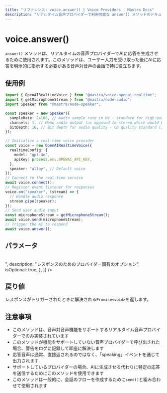 ```yaml
---
title: "リファレンス: voice.answer() | Voice Providers | Mastra Docs"
description: "リアルタイム音声プロバイダーで利用可能な answer() メソッドのドキュメントで、音声プロバイダーに応答を生成させるトリガーです。"
---
```


# voice.answer()

`answer()` メソッドは、リアルタイムの音声プロバイダーでAIに応答を生成させるために使用されます。このメソッドは、ユーザー入力を受け取った後にAIに応答を明示的に指示する必要がある音声対音声の会話で特に役立ちます。

## 使用例

```typescript
import { OpenAIRealtimeVoice } from "@mastra/voice-openai-realtime";
import { getMicrophoneStream } from "@mastra/node-audio";
import Speaker from "@mastra/node-speaker";

const speaker = new Speaker({
  sampleRate: 24100, // Audio sample rate in Hz - standard for high-quality audio on MacBook Pro
  channels: 1, // Mono audio output (as opposed to stereo which would be 2)
  bitDepth: 16, // Bit depth for audio quality - CD quality standard (16-bit resolution)
});

// Initialize a real-time voice provider
const voice = new OpenAIRealtimeVoice({
  realtimeConfig: {
    model: "gpt-4o",
    apiKey: process.env.OPENAI_API_KEY,
  },
  speaker: "alloy", // Default voice
});
// Connect to the real-time service
await voice.connect();
// Register event listener for responses
voice.on("speaker", (stream) => {
  // Handle audio response
  stream.pipe(speaker);
});
// Send user audio input
const microphoneStream = getMicrophoneStream();
await voice.send(microphoneStream);
// Trigger the AI to respond
await voice.answer();
```

## パラメータ

<br />
<PropertiesTable
  content={[
    {
      name: "options",
      type: "Record<string, unknown>",
      description: "レスポンスのためのプロバイダー固有のオプション",
      isOptional: true,
    },
  ]}
/>

## 戻り値

レスポンスがトリガーされたときに解決される`Promise<void>`を返します。

## 注意事項

- このメソッドは、音声対音声機能をサポートするリアルタイム音声プロバイダーでのみ実装されています
- このメソッドが機能をサポートしていない音声プロバイダーで呼び出された場合、警告をログに記録して即座に解決します
- 応答音声は通常、直接返されるのではなく、「speaking」イベントを通じて出力されます
- サポートしているプロバイダーの場合、AIに生成させる代わりに特定の応答を送信するためにこのメソッドを使用できます
- このメソッドは一般的に、会話のフローを作成するために`send()`と組み合わせて使用されます
